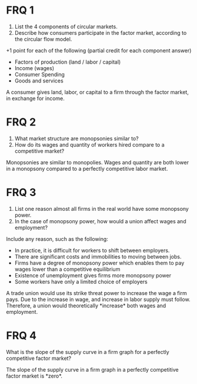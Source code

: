 <h1>FRQ 1</h1>
<ol className='alpha-list-mdx'>
<li> List the 4 components of circular markets. </li>
<li> Describe how consumers participate in the factor market, according to the circular flow model. </li>
</ol>

<FRQ num={1} totalPoints={5}>
<FRQCheck points={4}>
+1 point for each of the following (partial credit for each component answer)
<ul>
<li> Factors of production (land / labor / capital) </li>
<li> Income (wages) </li>
<li> Consumer Spending </li>
<li> Goods and services </li>
</ul>
</FRQCheck>
<FRQCheck points={1}>
A consumer gives land, labor, or capital to a firm through the factor market, in exchange for income.
</FRQCheck>
</FRQ>

# FRQ 2
<ol className='alpha-list-mdx'>
<li> What market structure are monopsonies similar to? </li>
<li> How do its wages and quantity of workers hired compare to a competitive market? </li>
</ol>

<FRQ num={2} totalPoints={3}>
<FRQCheck points={1}>
Monopsonies are similar to monopolies.
</FRQCheck>
<FRQCheck points={2}>
Wages and quantity are both lower in a monopsony compared to a perfectly competitive labor market.
</FRQCheck>
</FRQ>

# FRQ 3
<ol className='alpha-list-mdx'>
<li> List one reason almost all firms in the real world have some monopsony power. </li>
<li> In the case of monopsony power, how would a union affect wages and employment? </li>
</ol>

<FRQ num={3} totalPoints={1}>
<FRQCheck points={1}>
Include any reason, such as the following:
<ul>
<li> In practice, it is difficult for workers to shift between employers. </li>
<li> There are significant costs and immobilities to moving between jobs. </li>
<li> Firms have a degree of monopsony power which enables them to pay wages lower than a competitive equilibrium </li>
<li> Existence of unemployment gives firms more monopsony power </li>
<li> Some workers have only a limited choice of employers </li>
</ul>
</FRQCheck>
<FRQCheck points={2}>
A trade union would use its strike threat power to increase the wage a firm pays. Due to the increase in wage, and increase in labor supply must follow.
Therefore, a union would theoretically *increase* both wages and employment.
</FRQCheck>
</FRQ>

# FRQ 4
What is the slope of the supply curve in a firm graph for a perfectly competitive factor market?

<FRQ num={4} totalPoints={1}>
<FRQCheck points={1}>
The slope of the supply curve in a firm graph in a perfectly competitive factor market is *zero*.
</FRQCheck>
</FRQ>